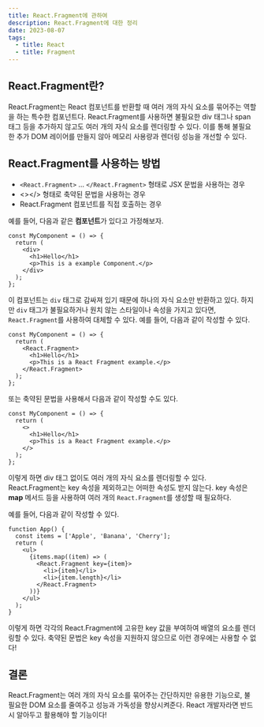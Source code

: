 ```yaml
---
title: React.Fragment에 관하여
description: React.Fragment에 대한 정리
date: 2023-08-07
tags:
  - title: React
  - title: Fragment
---
```


## React.Fragment란?

React.Fragment는 React 컴포넌트를 반환할 때 여러 개의 자식 요소를 묶어주는 역할을 하는 특수한 컴포넌트다.
React.Fragment를 사용하면 불필요한 div 태그나 span 태그 등을 추가하지 않고도 여러 개의 자식 요소를 렌더링할 수 있다.
이를 통해 불필요한 추가 DOM 레이어를 만들지 않아 메모리 사용량과 렌더링 성능을 개선할 수 있다.

## React.Fragment를 사용하는 방법

- `<React.Fragment>` ... `</React.Fragment>` 형태로 JSX 문법을 사용하는 경우
- <></> 형태로 축약된 문법을 사용하는 경우
- React.Fragment 컴포넌트를 직접 호출하는 경우

예를 들어, 다음과 같은 **컴포넌트**가 있다고 가정해보자.

```tsx
const MyComponent = () => {
  return (
    <div>
      <h1>Hello</h1>
      <p>This is a example Component.</p>
    </div>
  );
};
```

이 컴포넌트는 `div` 태그로 감싸져 있기 때문에 하나의 자식 요소만 반환하고 있다.
하지만 `div` 태그가 불필요하거나 원치 않는 스타일이나 속성을 가지고 있다면, `React.Fragment`를 사용하여 대체할 수 있다.
예를 들어, 다음과 같이 작성할 수 있다.

```tsx
const MyComponent = () => {
  return (
    <React.Fragment>
      <h1>Hello</h1>
      <p>This is a React Fragment example.</p>
    </React.Fragment>
  );
};
```

또는 축약된 문법을 사용해서 다음과 같이 작성할 수도 있다.

```tsx
const MyComponent = () => {
  return (
    <>
      <h1>Hello</h1>
      <p>This is a React Fragment example.</p>
    </>
  );
};
```

이렇게 하면 div 태그 없이도 여러 개의 자식 요소를 렌더링할 수 있다.
React.Fragment는 key 속성을 제외하고는 어떠한 속성도 받지 않는다.
key 속성은 **map** 메서드 등을 사용하여 여러 개의 `React.Fragment`를 생성할 때 필요하다.

예를 들어, 다음과 같이 작성할 수 있다.

```tsx
function App() {
  const items = ['Apple', 'Banana', 'Cherry'];
  return (
    <ul>
      {items.map((item) => (
        <React.Fragment key={item}>
          <li>{item}</li>
          <li>{item.length}</li>
        </React.Fragment>
      ))}
    </ul>
  );
}
```

이렇게 하면 각각의 React.Fragment에 고유한 key 값을 부여하여 배열의 요소를 렌더링할 수 있다.
축약된 문법은 key 속성을 지원하지 않으므로 이런 경우에는 사용할 수 없다!

## 결론

React.Fragment는 여러 개의 자식 요소를 묶어주는 간단하지만 유용한 기능으로, 불필요한 DOM 요소를 줄여주고 성능과 가독성을 향상시켜준다.
React 개발자라면 반드시 알아두고 활용해야 할 기능이다!
